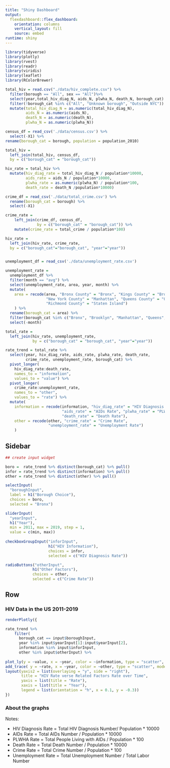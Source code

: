 ```yaml
---
title: "Shiny Dashboard"
output: 
  flexdashboard::flex_dashboard:
    orientation: columns
    vertical_layout: fill
    source: embed
runtime: shiny
---
```


```r
library(tidyverse)
library(plotly)
library(rvest)
library(readr)
library(viridis)
library(leaflet)
library(RColorBrewer)
```


```r
total_hiv = read.csv("./data/hiv_complete.csv") %>% 
  filter(borough == "All", sex == "All")%>% 
  select(year,total_hiv_diag_N, aids_N, plwha_N, death_N, borough_cat) %>%
  filter(!borough_cat %in% c("All", "Unknown borough", "Outside NYC")) %>%
  mutate(total_hiv_diag_N = as.numeric(total_hiv_diag_N),
         aids_N = as.numeric(aids_N),
         death_N = as.numeric(death_N),
         plwha_N = as.numeric(plwha_N))

census_df = read_csv('./data/census.csv') %>% 
  select(-X1) %>% 
rename(borough_cat = borough, population = population_2010)

total_hiv =
  left_join(total_hiv, census_df, 
  by = c("borough_cat" = "borough_cat")) 

hiv_rate = total_hiv %>% 
  mutate(hiv_diag_rate = total_hiv_diag_N / population*10000,
         aids_rate = aids_N / population*10000,
         plwha_rate = as.numeric(plwha_N) / population*100,
         death_rate = death_N /population*10000)

crime_df = read_csv('./data/total_crime.csv') %>%
  rename(borough_cat = borough) %>%
  select(-X1)

crime_rate = 
    left_join(crime_df, census_df, 
              by = c("borough_cat" = "borough_cat")) %>%
    mutate(crime_rate = total_crime / population*100)

hiv_rate =
  left_join(hiv_rate, crime_rate, 
  by = c("borough_cat"="borough_cat", "year"="year"))


unemployment_df = read_csv('./data/unemployment_rate.csv')

unemployment_rate = 
  unemployment_df %>% 
  filter(month == "avg") %>% 
  select(unemployment_rate, area, year, month) %>% 
  mutate(
    area = recode(area, "Bronx County" = "Bronx", "Kings County" = "Brooklyn", 
                  "New York County" = "Manhattan", "Queens County" = "Queens", 
                  "Richmond County" = "Staten Island")
    ) %>%
  rename(borough_cat = area) %>%
  filter(borough_cat %in% c("Bronx", "Brooklyn", "Manhattan", "Queens","Staten Island")) %>% 
  select(-month)

total_rate = 
  left_join(hiv_rate, unemployment_rate, 
            by = c("borough_cat" = "borough_cat", "year"="year"))

rate_trend = total_rate %>%
  select(year, hiv_diag_rate, aids_rate, plwha_rate, death_rate,
         crime_rate, unemployment_rate, borough_cat) %>%
  pivot_longer(
    hiv_diag_rate:death_rate,
    names_to = "information", 
    values_to = "value") %>%
  pivot_longer(
    crime_rate:unemployment_rate,
    names_to = "other", 
    values_to = "rate") %>%
  mutate(
    information = recode(information, "hiv_diag_rate" = "HIV Diagnosis Rate", 
                         "aids_rate" = "AIDs Rate", "plwha_rate" = "PLWHA Rate", 
                         "death_rate" = "Death Rate"),
    other = recode(other, "crime_rate" = "Crime Rate",
                   "unemployment_rate" = "Unemployment Rate")
    ) 
```
  
Sidebar {.sidebar}
-----------------------------------------------------------------------

```r
## create input widget

boro =  rate_trend %>% distinct(borough_cat) %>% pull()
infor = rate_trend %>% distinct(information) %>% pull()
other = rate_trend %>% distinct(other) %>% pull()

selectInput(
  "boroughInput",
  label = h1("Borough Choice"),
  choices = boro,
  selected = "Bronx")

sliderInput(
  "yearInput",
  h1("Year"),
  min = 2011, max = 2019, step = 1, 
  value = c(min, max))
  
checkboxGroupInput("inforInput",
                   h1("HIV Information"),
                   choices = infor,
                   selected = c("HIV Diagnosis Rate"))

radioButtons("otherInput",
            h1("Other Factors"),
            choices = other,
            selected = c("Crime Rate"))

```

Row {data-height=650}
-----------------------------------------------------------------------
### HIV Data in the US 2011-2019

```r

renderPlotly({

rate_trend %>% 
    filter(
      borough_cat == input$boroughInput,
      year %in% input$yearInput[1]:input$yearInput[2],
      information %in% input$inforInput,
      other %in% input$otherInput) %>%
    
plot_ly(y = ~value, x = ~year, color = ~information, type = "scatter", mode = "lines") %>%
add_trace( y = ~rate, x = ~year, color = ~other, type = "scatter", mode = "lines", yaxis = "y2") %>%
layout(yaxis2 = list(overlaying = "y", side = "right"),
       title = "HIV Rate verse Related Factors Rate over Time",
       yaxis = list(title = "Rate"),
       xaxis = list(title = "Year"),
       legend = list(orientation = "h", x = 0.1, y = -0.3))
})
```

### About the graphs

Notes:

* HIV Diagnosis Rate = Total HIV Diagnosis Number/ Population * 10000
* AIDs Rate = Total AIDs Number / Population * 10000
* PLWHA Rate = Total People Living with AIDs / Population * 100
* Death Rate = Total Death Number / Population * 10000
* Crime Rate = Total Crime Number / Population * 100
* Unemployment Rate = Total Unemployment Number / Total Labor Number
